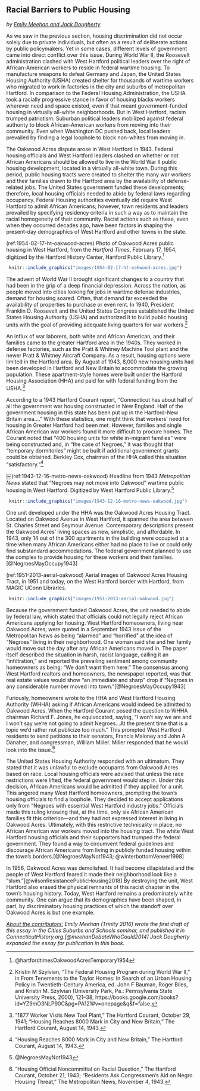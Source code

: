 ## Racial Barriers to Public Housing {-}
*by [Emily Meehan and Jack Dougherty](index.html#authors-and-contributors)*

[//]: (TODO - update and expand this introduction, and notes)

As we saw in the previous section, housing discrimination did not occur solely due to private individuals, but often as a result of deliberate actions by public policymakers. Yet in some cases, different levels of government came into direct conflict over this issue. During World War II, the Roosevelt administration clashed with West Hartford political leaders over the right of African-American workers to reside in federal wartime housing. To manufacture weapons to defeat Germany and Japan, the United States Housing Authority (USHA) created shelter for thousands of wartime workers who migrated to work in factories in the city and suburbs of metropolitan Hartford. In comparison to the Federal Housing Administration, the USHA took a racially progressive stance in favor of housing blacks workers wherever need and space existed, even if that meant government-funded housing in virtually all-white neighborhoods. But in West Hartford, racism trumped patriotism. Suburban political leaders mobilized against federal authority to block African-American workers from moving into their community. Even when Washington DC pushed back, local leaders prevailed by finding a legal loophole to block non-whites from moving in.

The Oakwood Acres dispute arose in West Hartford in 1943. Federal housing officials and West Hartford leaders clashed on whether or not African Americans should be allowed to live in the World War II public housing development, located in a virtually all-white town. During this period, public housing tracts were created to shelter the many war workers and their families drawn to the Hartford area by the availability of defense-related jobs. The United States government funded these developments; therefore, local housing officials needed to abide by federal laws regarding occupancy. Federal Housing authorities eventually did require West Hartford to admit African Americans; however, town residents and leaders prevailed by specifying residency criteria in such a way as to maintain the racial homogeneity of their community. Racist actions such as these, even when they occurred decades ago, have been factors in shaping the present-day demographics of West Hartford and other towns in the state.

(ref:1954-02-17-ht-oakwood-acres) Photo of Oakwood Acres public housing in West Hartford, from the *Hartford Times*, February 17, 1954, digitized by the Hartford History Center, Hartford Public Library.^[@hartfordtimesOakwoodAcresTemporary1954]
```r
 knitr::include_graphics("images/1954-02-17-ht-oakwood-acres.jpg")
```
The advent of World War II brought significant changes to a country that had been in the grip of a deep financial depression. Across the nation, as people moved into cities looking for jobs in wartime defense industries, demand for housing soared. Often, that demand far exceeded the availability of properties to purchase or even rent. In 1940, President Franklin D. Roosevelt and the United States Congress established the United States Housing Authority (USHA) and authorized it to build public housing units with the goal of providing adequate living quarters for war workers.^[Kristin M Szylvian, “The Federal Housing Program during World War II,” in From Tenements to the Taylor Homes: In Search of an Urban Housing Policy in Twentieth-Century America, ed. John F Bauman, Roger Biles, and Kristin M. Szylvian (University Park, Pa.: Pennsylvania State University Press, 2000), 121–38, https://books.google.com/books?id=YZ9mO3NLP90C&pg=PA121#v=onepage&q&f=false.]

An influx of war laborers, both white and African American, and their families came to the greater Hartford area in the 1940s. They worked in defense factories, such as the Pratt & Whitney Machine Tool plant and the newer Pratt & Whitney Aircraft Company. As a result, housing options were limited in the Hartford area. By August of 1943, 8,000 new housing units had been developed in Hartford and New Britain to accommodate the growing population. These apartment-style homes were built under the Hartford Housing Association (HHA) and paid for with federal funding from the USHA.^[“1877 Worker Visits New Tool Plant,” The Hartford Courant, October 29, 1941; "Housing Reaches 8000 Mark in City and New Britain,” The Hartford Courant, August 14, 1943.]

According to a 1943 Hartford Courant report, “Connecticut has about half of all the government war housing constructed in New England. Half of the government housing in this state has been put up in the Hartford-New Britain area….” With these statistics, one might think that workers’ need for housing in Greater Hartford had been met. However, families and single African American war workers found it more difficult to procure homes. The Courant noted that “400 housing units for white in-migrant families” were being constructed and, in “the case of Negroes,” it was thought that “temporary dormitories” might be built if additional government grants could be obtained. Berkley Cox, chairman of the HHA called this situation “satisfactory.”^[“Housing Reaches 8000 Mark in City and New Britain,” The Hartford Courant, August 14, 1943.]

￼(ref:1943-12-16-metro-news-oakwood) Headline from 1943 *Metropolitan News* stated that "Negroes may not move into Oakwood" wartime public housing in West Hartford. Digitized by West Hartford Public Library.^[@NegroesMayNot1943]
```r
 knitr::include_graphics("images/1943-12-16-metro-news-oakwood.jpg")
```

One unit developed under the HHA was the Oakwood Acres Housing Tract. Located on Oakwood Avenue in West Hartford, it spanned the area between St. Charles Street and Seymour Avenue. Contemporary descriptions present the Oakwood Acres’ living spaces as new, simplistic, and affordable. In 1943, only 14 out of the 300 apartments in the building were occupied at a time when many African Americans either had no place to live or could only find substandard accommodations. The federal government planned to use the complex to provide housing for these workers and their families.[@NegroesMayOccupy1943]

(ref:1951-2013-aerial-oakwood) Aerial images of Oakwood Acres Housing Tract, in 1951 and today, on the West Hartford border with Hartford, from MAGIC UConn Libraries.
```r
 knitr::include_graphics("images/1951-2013-aerial-oakwood.jpg")
```

Because the government funded Oakwood Acres, the unit needed to abide by federal law, which stated that officials could not legally reject African Americans applying for housing. West Hartford homeowners, living near Oakwood Acres, were quoted in a September 1943 issue of the Metropolitan News as being “alarmed” and “horrified” at the idea of “Negroes” living in their neighborhood. One woman said she and her family would move out the day after any African Americans moved in. The paper itself described the situation in harsh, racist language, calling it an “infiltration,” and reported the prevailing sentiment among community homeowners as being: “We don’t want them here.” The consensus among West Hartford realtors and homeowners, the newspaper reported, was that real estate values would show “an immediate and sharp” drop if “Negroes in any considerable number moved into town.”[@NegroesMayOccupy1943]

Furiously, homeowners wrote to the HHA and West Hartford Housing Authority (WHHA) asking if African Americans would indeed be admitted to Oakwood Acres. When the Hartford Courant posed the question to WHHA chairman Richard F. Jones, he equivocated, saying, “I won’t say we are and I won’t say we’re not going to admit Negroes…At the present time that is a topic we’d rather not publicize too much.” This prompted West Hartford residents to send petitions to their senators, Francis Maloney and John A Danaher, and congressman, William Miller. Miller responded that he would look into the issue.^[“Housing Official Noncommittal on Racial Question,” The Hartford Courant, October 21, 1943; “Residents Ask Congressmen’s Aid on Negro Housing Threat,” The Metropolitan News, November 4, 1943.]

The United States Housing Authority responded with an ultimatum. They stated that it was unlawful to exclude occupants from Oakwood Acres based on race. Local housing officials were advised that unless the race restrictions were lifted, the federal government would step in. Under this decision, African Americans would be admitted if they applied for a unit. This angered many West Hartford homeowners, prompting the town’s housing officials to find a loophole. They decided to accept applications only from “Negroes with essential West Hartford industry jobs.” Officials made this ruling knowing that, at the time, only six African American families fit this criterion—and they had not expressed interest in living in Oakwood Acres. Ultimately, with this restrictive technicality in place, no African American war workers moved into the housing tract. The white West Hartford housing officials and their supporters had trumped the federal government. They found a way to circumvent federal guidelines and discourage African Americans from living in publicly funded housing within the town’s borders.[@NegroesMayNot1943; @winterbottomVeneer1998]

In 1956, Oakwood Acres was demolished. It had become dilapidated and the people of West Hartford feared it made their neighborhood look like a “slum.”[@wilsonResistancePublicHousing2018] By destroying the unit, West Hartford also erased the physical remnants of this racist chapter in the town’s housing history. Today, West Hartford remains a predominately white community. One can argue that its demographics have been shaped, in part, by discriminatory housing practices of which the standoff over Oakwood Acres is but one example.

*[About the contributors:](index.html#authors-and-contributors) Emily Meehan (Trinity 2016) wrote the first draft of this essay in the Cities Suburbs and Schools seminar, and published it in ConnecticutHistory.org.[@meehanDebateWhoCould2014] Jack Dougherty expanded the essay for publication in this book.*
